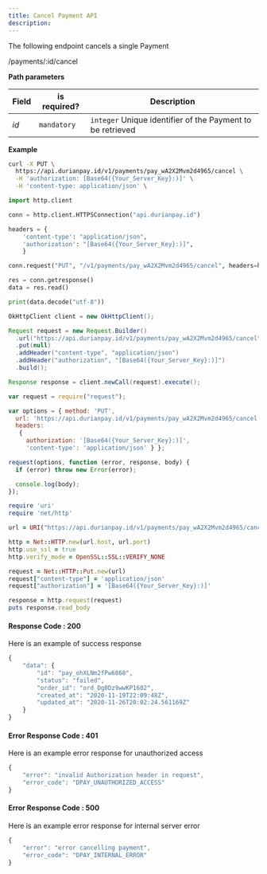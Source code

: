 ```yaml
---
title: Cancel Payment API
description: 
---
```


<div class = 'right-component'></div>

<div class = 'left-side'>


The following endpoint cancels a single Payment

<url put = ""><div class = "ib">/payments/:id/cancel</div></url>

</div>

<div class = 'full-side'>

<div class = 'left-side'>

**Path parameters**

| Field |	is required? |	Description |
| ----- | ---------------- | ------------ |
| _id_ |	`mandatory` |	`integer` Unique identifier of the Payment to be retrieved |

</div>

<div class = 'right-code'>

**Example**

<MultiCodeBlock>

```bash
curl -X PUT \
  https://api.durianpay.id/v1/payments/pay_wA2X2Mvm2d4965/cancel \
  -H 'authorization: [Base64({Your_Server_Key}:)]' \
  -H 'content-type: application/json' \
```

```python
import http.client

conn = http.client.HTTPSConnection("api.durianpay.id")

headers = {
    'content-type': "application/json",
    'authorization': "[Base64({Your_Server_Key}:)]",
    }

conn.request("PUT", "/v1/payments/pay_wA2X2Mvm2d4965/cancel", headers=headers)

res = conn.getresponse()
data = res.read()

print(data.decode("utf-8"))
```

```java
OkHttpClient client = new OkHttpClient();

Request request = new Request.Builder()
  .url("https://api.durianpay.id/v1/payments/pay_wA2X2Mvm2d4965/cancel")
  .put(null)
  .addHeader("content-type", "application/json")
  .addHeader("authorization", "[Base64({Your_Server_Key}:)]")
  .build();

Response response = client.newCall(request).execute();
```

```js
var request = require("request");

var options = { method: 'PUT',
  url: 'https://api.durianpay.id/v1/payments/pay_wA2X2Mvm2d4965/cancel',
  headers: 
   { 
     authorization: '[Base64({Your_Server_Key}:)]',
     'content-type': 'application/json' } };

request(options, function (error, response, body) {
  if (error) throw new Error(error);

  console.log(body);
});
```

```ruby
require 'uri'
require 'net/http'

url = URI("https://api.durianpay.id/v1/payments/pay_wA2X2Mvm2d4965/cancel")

http = Net::HTTP.new(url.host, url.port)
http.use_ssl = true
http.verify_mode = OpenSSL::SSL::VERIFY_NONE

request = Net::HTTP::Put.new(url)
request["content-type"] = 'application/json'
request["authorization"] = '[Base64({Your_Server_Key}:)]'

response = http.request(request)
puts response.read_body
```

</MultiCodeBlock>

</div>

</div>

<div class = 'right-code ml-60'>

#### Response Code : 200 
Here is an example of success response

```js
{
    "data": {
        "id": "pay_ohXLNm2fPw6868",
        "status": "failed",
        "order_id": "ord_Dg0Dz9wwKP1602",
        "created_at": "2020-11-19T22:09:48Z",
        "updated_at": "2020-11-26T20:02:24.561169Z"
    }
}
```

#### Error Response Code : 401
Here is an example error response for unauthorized access

```js
{
    "error": "invalid Authorization header in request",
    "error_code": "DPAY_UNAUTHORIZED_ACCESS"
}
```

#### Error Response Code : 500
Here is an example error response for internal server error

```js
{
    "error": "error cancelling payment",
    "error_code": "DPAY_INTERNAL_ERROR"
}
```

</div>